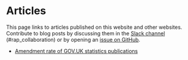 # Articles

This page links to articles published on this website and other websites.
Contribute to blog posts by discussing them in the [Slack
channel](https://govdatascience.slack.com/messages/C6H22U3H9/)
(#rap_collaboration) or by opening an [issue on
GitHub](https://github.com/ukgovdatascience/rap-website/issues).

:::{.unbulletted-list}
* [Amendment rate of GOV.UK statistics publications](./article-2019-01-15-govuk-amendments.html)
:::
